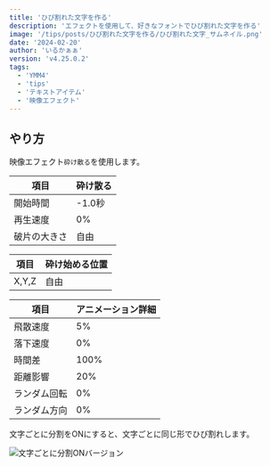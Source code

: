```yaml
---
title: 'ひび割れた文字を作る'
description: 'エフェクトを使用して、好きなフォントでひび割れた文字を作る'
image: '/tips/posts/ひび割れた文字を作る/ひび割れた文字_サムネイル.png'
date: '2024-02-20'
author: 'いるかぁぁ'
version: 'v4.25.0.2'
tags:
  - 'YMM4'
  - 'tips'
  - 'テキストアイテム'
  - '映像エフェクト'
---
```


## やり方
映像エフェクト`砕け散る`を使用します。

|項目|砕け散る|
| - | - |
| 開始時間 | -1.0秒 |
| 再生速度 | 0% |
| 破片の大きさ | 自由 |

|項目|砕け始める位置|
| - | - |
| X,Y,Z | 自由 |

|項目|アニメーション詳細|
| - | - |
| 飛散速度 | 5% |
| 落下速度 | 0% |
| 時間差  | 100% |
| 距離影響 | 20% |
| ランダム回転 | 0% |
| ランダム方向 | 0% |

文字ごとに分割をONにすると、文字ごとに同じ形でひび割れします。

![文字ごとに分割ONバージョン](/assets/tips/posts/ひび割れた文字を作る/ひび割れた文字.png)